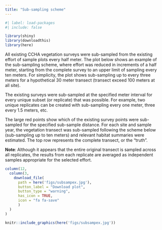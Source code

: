 ```yaml
---
title: "Sub-sampling scheme"
---
```


```r
#| label: load-packages
#| include: false

library(shiny)
library(downloadthis)
library(here)
```

All existing CCHA vegetation surveys were sub-sampled from the existing effort of sample plots every half meter. The plot below shows an example of the sub-sampling scheme, where effort was reduced in increments of a half meter, starting from the complete survey to an upper limit of sampling every ten meters. For simplicity, the plot shows sub-sampling up to every three meters for a hypothetical 30 meter transect (transect exceed 100 meters at all site).

The existing surveys were sub-sampled at the specified meter interval for every unique subset (or replicate) that was possible. For example, two unique replicates can be created with sub-sampling every one meter, three every 1.5 meters, etc.

The large red points show which of the existing survey points were sub-sampled for the specified sub-sample distance. For each site and sample year, the vegetation transect was sub-sampled following the scheme below (sub-sampling up to ten meters) and relevant habitat summaries were estimated. The top row represents the complete transect, or the "truth".

**Note**: Although it appears that the entire original transect is sampled across all replicates, the results from each replicate are averaged as independent samples appropriate for the selected effort.

```r
column(12, 
  column(3, 
    download_file(
      path = here('figs/subsampex.jpg'),
      button_label = "Download plot",
      button_type = "warning",
      has_icon = TRUE,
      icon = "fa fa-save"
      )
  )
)
```

```r
knitr::include_graphics(here('figs/subsampex.jpg'))
```
